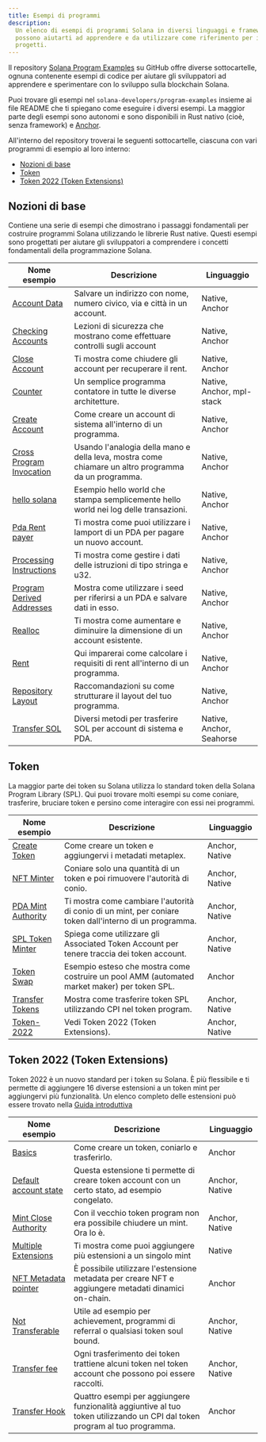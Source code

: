 ```yaml
---
title: Esempi di programmi
description:
  Un elenco di esempi di programmi Solana in diversi linguaggi e framework, che
  possono aiutarti ad apprendere e da utilizzare come riferimento per i tuoi
  progetti.
---
```


Il repository
[Solana Program Examples](https://github.com/solana-developers/program-examples)
su GitHub offre diverse sottocartelle, ognuna contenente esempi di codice per
aiutare gli sviluppatori ad apprendere e sperimentare con lo sviluppo sulla
blockchain Solana.

Puoi trovare gli esempi nel `solana-developers/program-examples` insieme ai file
README che ti spiegano come eseguire i diversi esempi. La maggior parte degli
esempi sono autonomi e sono disponibili in Rust nativo (cioè, senza framework) e
[Anchor](https://www.anchor-lang.com/docs/installation).

All'interno del repository troverai le seguenti sottocartelle, ciascuna con vari
programmi di esempio al loro interno:

- [Nozioni di base](#basics)
- [Token](#tokens)
- [Token 2022 (Token Extensions)](#token-2022-token-extensions)

## Nozioni di base

Contiene una serie di esempi che dimostrano i passaggi fondamentali per
costruire programmi Solana utilizzando le librerie Rust native. Questi esempi
sono progettati per aiutare gli sviluppatori a comprendere i concetti
fondamentali della programmazione Solana.

| Nome esempio                                                                                                                  | Descrizione                                                                                         | Linguaggio                |
| ----------------------------------------------------------------------------------------------------------------------------- | --------------------------------------------------------------------------------------------------- | ------------------------- |
| [Account Data](https://github.com/solana-developers/program-examples/tree/main/basics/account-data)                           | Salvare un indirizzo con nome, numero civico, via e città in un account.                            | Native, Anchor            |
| [Checking Accounts](https://github.com/solana-developers/program-examples/tree/main/basics/checking-accounts)                 | Lezioni di sicurezza che mostrano come effettuare controlli sugli account                           | Native, Anchor            |
| [Close Account](https://github.com/solana-developers/program-examples/tree/main/basics/close-account)                         | Ti mostra come chiudere gli account per recuperare il rent.                                         | Native, Anchor            |
| [Counter](https://github.com/solana-developers/program-examples/tree/main/basics/counter)                                     | Un semplice programma contatore in tutte le diverse architetture.                                   | Native, Anchor, mpl-stack |
| [Create Account](https://github.com/solana-developers/program-examples/tree/main/basics/create-account)                       | Come creare un account di sistema all'interno di un programma.                                      | Native, Anchor            |
| [Cross Program Invocation](https://github.com/solana-developers/program-examples/tree/main/basics/cross-program-invocation)   | Usando l'analogia della mano e della leva, mostra come chiamare un altro programma da un programma. | Native, Anchor            |
| [hello solana](https://github.com/solana-developers/program-examples/tree/main/basics/hello-solana)                           | Esempio hello world che stampa semplicemente hello world nei log delle transazioni.                 | Native, Anchor            |
| [Pda Rent payer](https://github.com/solana-developers/program-examples/tree/main/basics/pda-rent-payer)                       | Ti mostra come puoi utilizzare i lamport di un PDA per pagare un nuovo account.                     | Native, Anchor            |
| [Processing Instructions](https://github.com/solana-developers/program-examples/tree/main/basics/processing-instructions)     | Ti mostra come gestire i dati delle istruzioni di tipo stringa e u32.                               | Native, Anchor            |
| [Program Derived Addresses](https://github.com/solana-developers/program-examples/tree/main/basics/program-derived-addresses) | Mostra come utilizzare i seed per riferirsi a un PDA e salvare dati in esso.                        | Native, Anchor            |
| [Realloc](https://github.com/solana-developers/program-examples/tree/main/basics/realloc)                                     | Ti mostra come aumentare e diminuire la dimensione di un account esistente.                         | Native, Anchor            |
| [Rent](https://github.com/solana-developers/program-examples/tree/main/basics/rent)                                           | Qui imparerai come calcolare i requisiti di rent all'interno di un programma.                       | Native, Anchor            |
| [Repository Layout](https://github.com/solana-developers/program-examples/tree/main/basics/repository-layout)                 | Raccomandazioni su come strutturare il layout del tuo programma.                                    | Native, Anchor            |
| [Transfer SOL](https://github.com/solana-developers/program-examples/tree/main/basics/transfer-sol)                           | Diversi metodi per trasferire SOL per account di sistema e PDA.                                     | Native, Anchor, Seahorse  |

## Token

La maggior parte dei token su Solana utilizza lo standard token della Solana
Program Library (SPL). Qui puoi trovare molti esempi su come coniare,
trasferire, bruciare token e persino come interagire con essi nei programmi.

| Nome esempio                                                                                                    | Descrizione                                                                                             | Linguaggio     |
| --------------------------------------------------------------------------------------------------------------- | ------------------------------------------------------------------------------------------------------- | -------------- |
| [Create Token](https://github.com/solana-developers/program-examples/tree/main/tokens/create-token)             | Come creare un token e aggiungervi i metadati metaplex.                                                 | Anchor, Native |
| [NFT Minter](https://github.com/solana-developers/program-examples/tree/main/tokens/nft-minter)                 | Coniare solo una quantità di un token e poi rimuovere l'autorità di conio.                              | Anchor, Native |
| [PDA Mint Authority](https://github.com/solana-developers/program-examples/tree/main/tokens/pda-mint-authority) | Ti mostra come cambiare l'autorità di conio di un mint, per coniare token dall'interno di un programma. | Anchor, Native |
| [SPL Token Minter](https://github.com/solana-developers/program-examples/tree/main/tokens/spl-token-minter)     | Spiega come utilizzare gli Associated Token Account per tenere traccia dei token account.               | Anchor, Native |
| [Token Swap](https://github.com/solana-developers/program-examples/tree/main/tokens/token-swap)                 | Esempio esteso che mostra come costruire un pool AMM (automated market maker) per token SPL.            | Anchor         |
| [Transfer Tokens](https://github.com/solana-developers/program-examples/tree/main/tokens/transfer-tokens)       | Mostra come trasferire token SPL utilizzando CPI nel token program.                                     | Anchor, Native |
| [Token-2022](https://github.com/solana-developers/program-examples/tree/main/tokens/token-2022)                 | Vedi Token 2022 (Token Extensions).                                                                     | Anchor, Native |

## Token 2022 (Token Extensions)

Token 2022 è un nuovo standard per i token su Solana. È più flessibile e ti
permette di aggiungere 16 diverse estensioni a un token mint per aggiungervi più
funzionalità. Un elenco completo delle estensioni può essere trovato nella
[Guida introduttiva](/developers/guides/token-extensions/getting-started)

| Nome esempio                                                                                                                     | Descrizione                                                                                                               | Linguaggio     |
| -------------------------------------------------------------------------------------------------------------------------------- | ------------------------------------------------------------------------------------------------------------------------- | -------------- |
| [Basics](https://github.com/solana-developers/program-examples/tree/main/tokens/token-2022/basics/anchor)                        | Come creare un token, coniarlo e trasferirlo.                                                                             | Anchor         |
| [Default account state](https://github.com/solana-developers/program-examples/tree/main/tokens/token-2022/default-account-state) | Questa estensione ti permette di creare token account con un certo stato, ad esempio congelato.                           | Anchor, Native |
| [Mint Close Authority](https://github.com/solana-developers/program-examples/tree/main/tokens/token-2022/mint-close-authority)   | Con il vecchio token program non era possibile chiudere un mint. Ora lo è.                                                | Anchor, Native |
| [Multiple Extensions](https://github.com/solana-developers/program-examples/tree/main/tokens/token-2022/multiple-extensions)     | Ti mostra come puoi aggiungere più estensioni a un singolo mint                                                           | Native         |
| [NFT Metadata pointer](https://github.com/solana-developers/program-examples/tree/main/tokens/token-2022/nft-meta-data-pointer)  | È possibile utilizzare l'estensione metadata per creare NFT e aggiungere metadati dinamici on-chain.                      | Anchor         |
| [Not Transferable](https://github.com/solana-developers/program-examples/tree/main/tokens/token-2022/non-transferable)           | Utile ad esempio per achievement, programmi di referral o qualsiasi token soul bound.                                     | Anchor, Native |
| [Transfer fee](https://github.com/solana-developers/program-examples/tree/main/tokens/token-2022/transfer-fee)                   | Ogni trasferimento dei token trattiene alcuni token nel token account che possono poi essere raccolti.                    | Anchor, Native |
| [Transfer Hook](https://github.com/solana-developers/program-examples/tree/main/tokens/token-2022/transfer-hook)                 | Quattro esempi per aggiungere funzionalità aggiuntive al tuo token utilizzando un CPI dal token program al tuo programma. | Anchor         |
